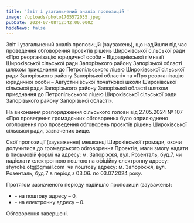 ```yaml
---
title: 'Звіт і узагальнений аналіз пропозицій '
image: /uploads/photo1705572035.jpeg
pubDate: 2024-07-08T12:42:00.000Z
hideNews: false
---
```


Звіт і узагальнений аналіз пропозицій (зауважень), що надійшли під час проведення обговорення проєктів рішень Широківської сільської ради «Про реорганізацію юридичної особи – Відраднівської гімназії Широківської сільської ради Запорізького району Запорізької області шляхом приєднання до Петропільського ліцею Широківської сільської ради Запорізького району Запорізької області» та «Про реорганізацію юридичної особи – Августинівської початкової школи Широківської сільської ради Запорізького району Запорізької області шляхом приєднання до Петропільського ліцею Широківської сільської ради Запорізького району Запорізької області».

На виконання розпорядження сільського голови від 27.05.2024 № 107 «Про проведення громадських обговорень» було оприлюднено оголошення про проведення обговорень проєктів рішень Широківської сільської ради, зазначених вище. 

Свої пропозиції (зауваження) мешканці Широківської громади, охочи  долучитися до громадського обговорення Проектів, мали змогу надати в письмовій формі на адресу: м. Запоріжжя, вул. Розенталь, буд.7, чи надіслати електронною поштою на офіційну електронну адресу: shyroke.otg\@gmail.com  чи поштову адресу: м. Запоріжжя, вул. Розенталь, буд.7 в період з 03.06. по 03.07.2024 року.

Протягом зазначеного періоду надійшло пропозицій (зауважень):

* \- на поштову адресу – 0,
* \- на електронну адресу – 0.

Обговорення завершені.




